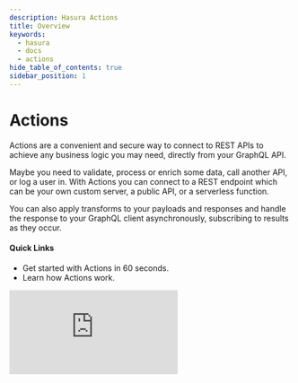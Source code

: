 ```yaml
---
description: Hasura Actions
title: Overview
keywords:
  - hasura
  - docs
  - actions
hide_table_of_contents: true
sidebar_position: 1
---
```



# <Actions /> Actions

<div className="overview-header">
  <div className="overview-text">
    <p>
      Actions are a convenient and secure way to connect to REST APIs to achieve any business logic you may need,
      directly from your GraphQL API.
    </p>
    <p>
      Maybe you need to validate, process or enrich some data, call another API, or log a user in. With Actions you can
      connect to a REST endpoint which can be your own custom server, a public API, or a serverless function.
    </p>
    <p>
      You can also apply transforms to your payloads and responses and handle the response to your GraphQL client
      asynchronously, subscribing to results as they occur.
    </p>
    <h4>Quick Links</h4>
    <ul>
      <li>
        <VersionedLink to="/actions/quickstart/">Get started with Actions in 60 seconds.</VersionedLink>
      </li>
      <li>
        <VersionedLink to="/actions/create/">Learn how Actions work.</VersionedLink>
      </li>
    </ul>
  </div>
  <iframe
    src="https://www.youtube.com/embed/Fqb6Ar3t_C4"
    frameborder="0"
    allow="accelerometer; autoplay; encrypted-media; gyroscope; picture-in-picture"
    allowfullscreen
  />
</div>

<Thumbnail
  src="/img/actions/actions-arch.png"
  alt="Actions high level architecture"
  className="no-shadow overview-img"
/>

## Using Actions

<div className="overview-gallery">
  <VersionedLink to="/actions/rest-connectors/">
    <div className="card">
      <h3>REST Connectors</h3>
      <p>Integrate existing REST APIs into your GraphQL schema with Actions by applying context and transforms.</p>
    </div>
  </VersionedLink>
  <VersionedLink to="/actions/open-api/">
    <div className="card">
      <h3>Import OpenAPI to Actions</h3>
      <p>
        Upload an API written in the OpenAPI spec, select the operation you want as a Hasura Action and it will be
        imported for you.
      </p>
    </div>
  </VersionedLink>
  <VersionedLink to="/actions/async-actions/">
    <div className="card">
      <h3>Async Actions</h3>
      <p>Subscribe to the result of a long-running action in order to be updated as results are processed.</p>
    </div>
  </VersionedLink>
</div>
